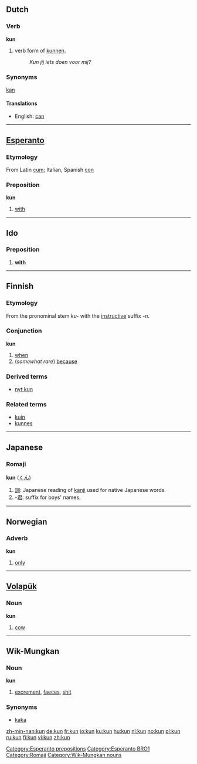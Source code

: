 ==Dutch==
===Verb===
'''kun'''

# verb form of [[kunnen]].
#: ''Kun jij iets doen voor mij?''

===Synonyms===
[[kan]]

====Translations====
*English: [[can]]

----

==[[Esperanto]]==
===Etymology===
From Latin [[cum]]; Italian, Spanish [[con]]
===Preposition===
'''kun'''

#[[with]]

[[Category:Esperanto prepositions]]
[[Category:Esperanto BRO1]]
----

==Ido==
===Preposition===
# '''with'''
----

==Finnish==
===Etymology===
From the pronominal stem ''ku-'' with the [[instructive]] suffix ''-n''.

===Conjunction===
'''kun'''

# [[when]]
# (''somewhat rare'') [[because]]

===Derived terms===
*[[nyt kun]]

===Related terms===
*[[kuin]]
*[[kunnes]]

----

==Japanese==
===Romaji===
'''kun''' ([[くん]])

#[[訓]]: Japanese reading of [[kanji]] used for native Japanese words.
#-[[君]]: suffix for boys' names.

[[Category:Romaji]]
----

==Norwegian==
===Adverb===
'''kun'''

#[[only]]

----

==[[Volapük]]==
===Noun===
'''kun'''

#[[cow]]
----
==Wik-Mungkan==
===Noun===
'''kun'''

# [[excrement]], [[faeces]], [[shit]]
===Synonyms===
*[[kaka]]
[[Category:Wik-Mungkan nouns]]

[[zh-min-nan:kun]]
[[de:kun]]
[[fr:kun]]
[[io:kun]]
[[ku:kun]]
[[hu:kun]]
[[nl:kun]]
[[no:kun]]
[[pl:kun]]
[[ru:kun]]
[[fi:kun]]
[[vi:kun]]
[[zh:kun]]